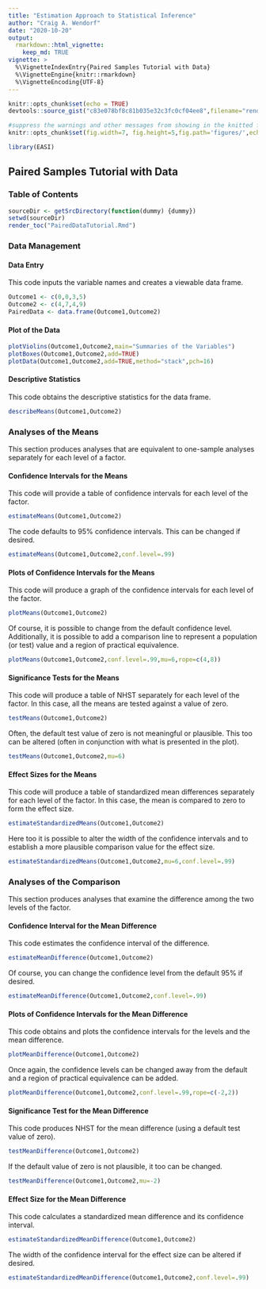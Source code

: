 ```yaml
---
title: "Estimation Approach to Statistical Inference"
author: "Craig A. Wendorf"
date: "2020-10-20"
output: 
  rmarkdown::html_vignette:
    keep_md: TRUE
vignette: >
  %\VignetteIndexEntry{Paired Samples Tutorial with Data}
  %\VignetteEngine{knitr::rmarkdown}
  %\VignetteEncoding{UTF-8}
---
```


```r
knitr::opts_chunk$set(echo = TRUE)
devtools::source_gist("c83e078bf8c81b035e32c3fc0cf04ee8",filename="render_toc.R")
```

```r
#suppress the warnings and other messages from showing in the knitted file.
knitr::opts_chunk$set(fig.width=7, fig.height=5,fig.path='figures/',echo=TRUE,warning=FALSE,message=FALSE)
```

```r
library(EASI)
```

## Paired Samples Tutorial with Data

### Table of Contents

```r
sourceDir <- getSrcDirectory(function(dummy) {dummy})
setwd(sourceDir)
render_toc("PairedDataTutorial.Rmd")
```

### Data Management

#### Data Entry

This code inputs the variable names and creates a viewable data frame.
```r
Outcome1 <- c(0,0,3,5)
Outcome2 <- c(4,7,4,9)
PairedData <- data.frame(Outcome1,Outcome2)
```

#### Plot of the Data

```r
plotViolins(Outcome1,Outcome2,main="Summaries of the Variables")
plotBoxes(Outcome1,Outcome2,add=TRUE)
plotData(Outcome1,Outcome2,add=TRUE,method="stack",pch=16)
```

#### Descriptive Statistics

This code obtains the descriptive statistics for the data frame.
```r
describeMeans(Outcome1,Outcome2)
```

### Analyses of the Means

This section produces analyses that are equivalent to one-sample analyses separately for each level of a factor.

#### Confidence Intervals for the Means

This code will provide a table of confidence intervals for each level of the factor.
```r
estimateMeans(Outcome1,Outcome2)
```

The code defaults to 95% confidence intervals. This can be changed if desired.
```r
estimateMeans(Outcome1,Outcome2,conf.level=.99)
```

#### Plots of Confidence Intervals for the Means

This code will produce a graph of the confidence intervals for each level of the factor.
```r
plotMeans(Outcome1,Outcome2)
```

Of course, it is possible to change from the default confidence level. Additionally, it is possible to add a comparison line to represent a population (or test) value and a region of practical equivalence.
```r
plotMeans(Outcome1,Outcome2,conf.level=.99,mu=6,rope=c(4,8))
```

#### Significance Tests for the Means

This code will produce a table of NHST separately for each level of the factor. In this case, all the means are tested against a value of zero.
```r
testMeans(Outcome1,Outcome2)
```

Often, the default test value of zero is not meaningful or plausible. This too can be altered (often in conjunction with what is presented in the plot).
```r
testMeans(Outcome1,Outcome2,mu=6)
```

#### Effect Sizes for the Means

This code will produce a table of standardized mean differences separately for each level of the factor. In this case, the mean is compared to zero to form the effect size.
```r
estimateStandardizedMeans(Outcome1,Outcome2)
```

Here too it is possible to alter the width of the confidence intervals and to establish a more plausible comparison value for the effect size.
```r
estimateStandardizedMeans(Outcome1,Outcome2,mu=6,conf.level=.99)
```

### Analyses of the Comparison

This section produces analyses that examine the difference among the two levels of the factor.

#### Confidence Interval for the Mean Difference

This code estimates the confidence interval of the difference.
```r
estimateMeanDifference(Outcome1,Outcome2)
```

Of course, you can change the confidence level from the default 95% if desired.
```r
estimateMeanDifference(Outcome1,Outcome2,conf.level=.99)
```

#### Plots of Confidence Intervals for the Mean Difference

This code obtains and plots the confidence intervals for the levels and the mean difference.
```r
plotMeanDifference(Outcome1,Outcome2)
```

Once again, the confidence levels can be changed away from the default and a region of practical equivalence can be added.
```r
plotMeanDifference(Outcome1,Outcome2,conf.level=.99,rope=c(-2,2))
```

#### Significance Test for the Mean Difference

This code produces NHST for the mean difference (using a default test value of zero).
```r
testMeanDifference(Outcome1,Outcome2)
```

If the default value of zero is not plausible, it too can be changed.
```r
testMeanDifference(Outcome1,Outcome2,mu=-2)
```

#### Effect Size for the Mean Difference

This code calculates a standardized mean difference and its confidence interval.
```r
estimateStandardizedMeanDifference(Outcome1,Outcome2)
```

The width of the confidence interval for the effect size can be altered if desired.
```r
estimateStandardizedMeanDifference(Outcome1,Outcome2,conf.level=.99)
```
